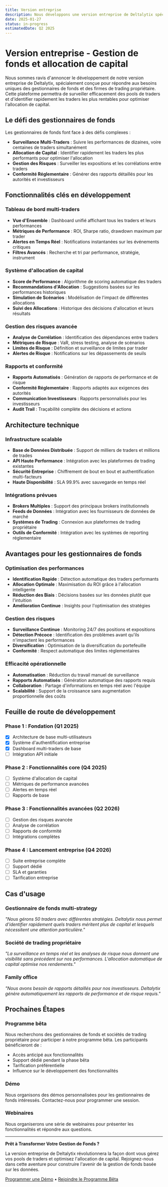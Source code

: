 ```yaml
---
title: Version entreprise
description: Nous développons une version entreprise de Deltalytix spécialement conçue pour les gestionnaires de fonds, permettant de surveiller des pools de traders et d'identifier rapidement les traders rentables pour l'allocation de capital.
date: 2025-01-27
status: in-progress
estimatedDate: Q2 2025
---
```


# Version entreprise - Gestion de fonds et allocation de capital

Nous sommes ravis d'annoncer le développement de notre version entreprise de Deltalytix, spécialement conçue pour répondre aux besoins uniques des gestionnaires de fonds et des firmes de trading propriétaire. Cette plateforme permettra de surveiller efficacement des pools de traders et d'identifier rapidement les traders les plus rentables pour optimiser l'allocation de capital.

## Le défi des gestionnaires de fonds

Les gestionnaires de fonds font face à des défis complexes :
- **Surveillance Multi-Traders** : Suivre les performances de dizaines, voire centaines de traders simultanément
- **Allocation de Capital** : Identifier rapidement les traders les plus performants pour optimiser l'allocation
- **Gestion des Risques** : Surveiller les expositions et les corrélations entre traders
- **Conformité Réglementaire** : Générer des rapports détaillés pour les autorités et investisseurs

## Fonctionnalités clés en développement

### Tableau de bord multi-traders
- **Vue d'Ensemble** : Dashboard unifié affichant tous les traders et leurs performances
- **Métriques de Performance** : ROI, Sharpe ratio, drawdown maximum par trader
- **Alertes en Temps Réel** : Notifications instantanées sur les événements critiques
- **Filtres Avancés** : Recherche et tri par performance, stratégie, instrument

### Système d'allocation de capital
- **Score de Performance** : Algorithme de scoring automatique des traders
- **Recommandations d'Allocation** : Suggestions basées sur les performances historiques
- **Simulation de Scénarios** : Modélisation de l'impact de différentes allocations
- **Suivi des Allocations** : Historique des décisions d'allocation et leurs résultats

### Gestion des risques avancée
- **Analyse de Corrélation** : Identification des dépendances entre traders
- **Métriques de Risque** : VaR, stress testing, analyse de scénarios
- **Limites de Risque** : Définition et surveillance de limites par trader
- **Alertes de Risque** : Notifications sur les dépassements de seuils

### Rapports et conformité
- **Rapports Automatisés** : Génération de rapports de performance et de risque
- **Conformité Réglementaire** : Rapports adaptés aux exigences des autorités
- **Communication Investisseurs** : Rapports personnalisés pour les investisseurs
- **Audit Trail** : Traçabilité complète des décisions et actions

## Architecture technique

### Infrastructure scalable
- **Base de Données Distribuée** : Support de milliers de traders et millions de trades
- **API Haute Performance** : Intégration avec les plateformes de trading existantes
- **Sécurité Entreprise** : Chiffrement de bout en bout et authentification multi-facteurs
- **Haute Disponibilité** : SLA 99.9% avec sauvegarde en temps réel

### Intégrations prévues
- **Brokers Multiples** : Support des principaux brokers institutionnels
- **Feeds de Données** : Intégration avec les fournisseurs de données de marché
- **Systèmes de Trading** : Connexion aux plateformes de trading propriétaire
- **Outils de Conformité** : Intégration avec les systèmes de reporting réglementaire

## Avantages pour les gestionnaires de fonds

### Optimisation des performances
- **Identification Rapide** : Détection automatique des traders performants
- **Allocation Optimale** : Maximisation du ROI grâce à l'allocation intelligente
- **Réduction des Biais** : Décisions basées sur les données plutôt que l'intuition
- **Amélioration Continue** : Insights pour l'optimisation des stratégies

### Gestion des risques
- **Surveillance Continue** : Monitoring 24/7 des positions et expositions
- **Détection Précoce** : Identification des problèmes avant qu'ils n'impactent les performances
- **Diversification** : Optimisation de la diversification du portefeuille
- **Conformité** : Respect automatique des limites réglementaires

### Efficacité opérationnelle
- **Automatisation** : Réduction du travail manuel de surveillance
- **Rapports Automatisés** : Génération automatique des rapports requis
- **Collaboration** : Partage d'informations en temps réel avec l'équipe
- **Scalabilité** : Support de la croissance sans augmentation proportionnelle des coûts

## Feuille de route de développement

### Phase 1 : Fondation (Q1 2025)
- [x] Architecture de base multi-utilisateurs
- [x] Système d'authentification entreprise
- [x] Dashboard multi-traders de base
- [ ] Intégration API initiale

### Phase 2 : Fonctionnalités core (Q4 2025)
- [ ] Système d'allocation de capital
- [ ] Métriques de performance avancées
- [ ] Alertes en temps réel
- [ ] Rapports de base

### Phase 3 : Fonctionnalités avancées (Q2 2026)
- [ ] Gestion des risques avancée
- [ ] Analyse de corrélation
- [ ] Rapports de conformité
- [ ] Intégrations complètes

### Phase 4 : Lancement entreprise (Q4 2026)
- [ ] Suite entreprise complète
- [ ] Support dédié
- [ ] SLA et garanties
- [ ] Tarification entreprise

## Cas d'usage

### Gestionnaire de fonds multi-strategy
*"Nous gérons 50 traders avec différentes stratégies. Deltalytix nous permet d'identifier rapidement quels traders méritent plus de capital et lesquels nécessitent une attention particulière."*

### Société de trading propriétaire
*"La surveillance en temps réel et les analyses de risque nous donnent une visibilité sans précédent sur nos performances. L'allocation automatique de capital optimise nos rendements."*

### Family office
*"Nous avons besoin de rapports détaillés pour nos investisseurs. Deltalytix génère automatiquement les rapports de performance et de risque requis."*

## Prochaines Étapes

### Programme bêta
Nous recherchons des gestionnaires de fonds et sociétés de trading propriétaire pour participer à notre programme bêta. Les participants bénéficieront de :
- Accès anticipé aux fonctionnalités
- Support dédié pendant la phase bêta
- Tarification préférentielle
- Influence sur le développement des fonctionnalités

### Démo
Nous organisons des démos personnalisées pour les gestionnaires de fonds intéressés. Contactez-nous pour programmer une session.

### Webinaires
Nous organiserons une série de webinaires pour présenter les fonctionnalités et répondre aux questions.

---

**Prêt à Transformer Votre Gestion de Fonds ?**

La version entreprise de Deltalytix révolutionnera la façon dont vous gérez vos pools de traders et optimisez l'allocation de capital. Rejoignez-nous dans cette aventure pour construire l'avenir de la gestion de fonds basée sur les données.

[Programmer une Démo](/business) • [Rejoindre le Programme Bêta](mailto:contact@deltalytix.com?subject=Programme%20B%C3%AAta%20Entreprise&body=Bonjour%2C%20je%20suis%20int%C3%A9ress%C3%A9%20pour%20rejoindre%20le%20programme%20b%C3%A9ta%20pour%20entreprise.)